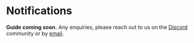 # Notifications

**Guide coming soon.**
Any enquiries, please reach out to us on the [Discord](https://discord.subjective.school) community or by [email](mailto:hello@subjective.school).
